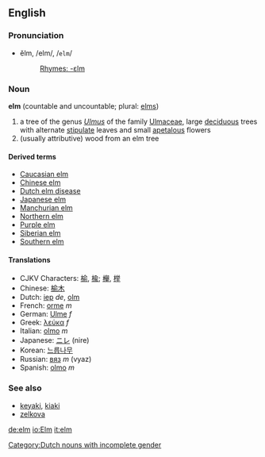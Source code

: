 ==English==
===Pronunciation===
*ĕlm, /elm/, /<tt>elm</tt>/
*:[[Rhymes:English:-ɛlm|Rhymes: -ɛlm]]

===Noun===
'''elm'''  (countable and uncountable; plural: [[elms]])

#a tree of the genus ''[[Ulmus]]'' of the family [[Ulmaceae]], large [[deciduous]] trees with alternate [[stipulate]] leaves and small [[apetalous]] flowers
#(usually attributive) wood from an elm tree

====Derived terms====
*[[Caucasian elm]]
*[[Chinese elm]]
*[[Dutch elm disease]]
*[[Japanese elm]]
*[[Manchurian elm]]
*[[Northern elm]]
*[[Purple elm]]
*[[Siberian elm]]
*[[Southern elm]]

====Translations====
*CJKV Characters: [[榆]], [[楡]]; [[櫸]], [[榉]]
*Chinese: [[榆木]]
*Dutch: [[iep]] ''de'', [[olm]] [[Category:Dutch nouns with incomplete gender]]
*French: [[orme]] ''m''
*German: [[Ulme]] ''f''
*Greek: [[λεύκα]] ''f''
*Italian: [[olmo]] ''m''
*Japanese: [[ニレ]] (nire)
*Korean: [[느릅나무]]
*Russian: [[вяз]] ''m'' (vyaz)
*Spanish: [[olmo]] ''m''

===See also===
*[[keyaki]], [[kiaki]]
*[[zelkova]]

[[de:elm]]
[[io:Elm]]
[[it:elm]]